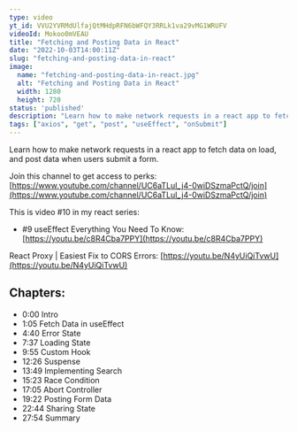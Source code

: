 ```yaml
---
type: video
yt_id: VVU2YVRMdUlfajQtMHdpRFN6bWFQY3RRLk1va29vMG1WRUFV
videoId: Mokoo0mVEAU
title: "Fetching and Posting Data in React"
date: "2022-10-03T14:00:11Z"
slug: "fetching-and-posting-data-in-react"
image: 
  name: "fetching-and-posting-data-in-react.jpg"
  alt: "Fetching and Posting Data in React"
  width: 1280
  height: 720
status: 'published'
description: "Learn how to make network requests in a react app to fetch data on load, and post data when users submit a form."
tags: ["axios", "get", "post", "useEffect", "onSubmit"]
---
```


Learn how to make network requests in a react app to fetch data on load, and post data when users submit a form.

Join this channel to get access to perks:
[https://www.youtube.com/channel/UC6aTLuI_j4-0wiDSzmaPctQ/join](https://www.youtube.com/channel/UC6aTLuI_j4-0wiDSzmaPctQ/join)

This is video #10 in my react series: 

* #9 useEffect Everything You Need To Know: [https://youtu.be/c8R4Cba7PPY](https://youtu.be/c8R4Cba7PPY)

React Proxy | Easiest Fix to CORS Errors: [https://youtu.be/N4yUiQiTvwU](https://youtu.be/N4yUiQiTvwU)

## Chapters:

* 0:00​ Intro
* 1:05 Fetch Data in useEffect
* 4:40 Error State
* 7:37 Loading State
* 9:55 Custom Hook
* 12:26 Suspense
* 13:49 Implementing Search
* 15:23 Race Condition
* 17:05 Abort Controller
* 19:22 Posting Form Data
* 22:44 Sharing State
* 27:54 Summary



